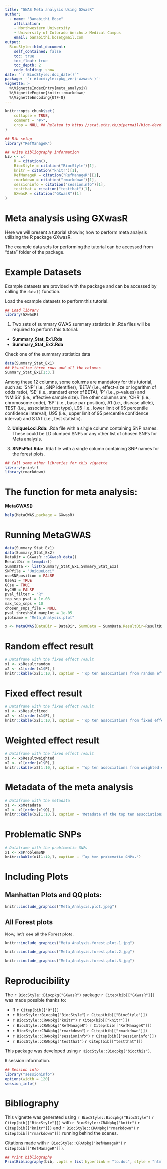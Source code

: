 ```yaml
---
title: "GWAS Meta analysis Using GXwasR"
author: 
  - name: "Banabithi Bose"
    affiliation:
    - Northwestern University
    - University of Colorado Anschutz Medical Campus
    email: banabithi.bose@gmail.com
output: 
  BiocStyle::html_document:
    self_contained: false
    toc: true
    toc_float: true
    toc_depth: 2
    code_folding: show
date: "`r BiocStyle::doc_date()`"
package: "`r BiocStyle::pkg_ver('GXwasR')`"
vignette: >
  %\VignetteIndexEntry{meta_analysis}
  %\VignetteEngine{knitr::rmarkdown}
  %\VignetteEncoding{UTF-8}  
---
```


```r
knitr::opts_chunk$set(
    collapse = TRUE,
    comment = "#>",
    crop = NULL ## Related to https://stat.ethz.ch/pipermail/bioc-devel/2020-April/016656.html
)
```


```r
## Bib setup
library("RefManageR")

## Write bibliography information
bib <- c(
    R = citation(),
    BiocStyle = citation("BiocStyle")[1],
    knitr = citation("knitr")[1],
    RefManageR = citation("RefManageR")[1],
    rmarkdown = citation("rmarkdown")[1],
    sessioninfo = citation("sessioninfo")[1],
    testthat = citation("testthat")[1],
    GXwasR = citation("GXwasR")[1]
)
```

# Meta analysis using GXwasR

Here we will present a tutorial showing how to perform meta analysis utilizing the R package GXwasR.

The example data sets for performing the tutorial can be accessed from "data" folder of the package.

# Example Datasets

Example datasets are provided with the package and can be accessed by calling the `data()` function.

Load the example datasets to perform this tutorial.

```r
## Load library
library(GXwasR)
```
(1) Two sets of summary GWAS summary statistics in .Rda files will be required to perform this tutorial. 

- **Summary_Stat_Ex1.Rda**
- **Summary_Stat_Ex2.Rda**
  
Check one of the summary statistics data

```r
data(Summary_Stat_Ex1)
## Visualize three rows and all the columns
Summary_Stat_Ex1[1:3,]
```

Among these 12 columns, some columns are mandatory for this tutorial, such as: ‘SNP’ (i.e., SNP identifier), ‘BETA’ (i.e., effect-size or logarithm of odds ratio), ‘SE’ (i.e., standard error of BETA), ‘P’ (i.e., p-values) and 'NMISS' (i.e., effective sample size). The other columns are, 'CHR' (i.e., chromosome code), 'BP' (i.e., base pair position), A1 (i.e., disease allele), TEST (i.e., association test type), L95 (i.e., lower limit of 95 percentile confidence interval), U95 (i.e., upper limit of 95 percentile confidence interval) and STAT (i.e., test statistic).

(2) **UniqueLoci.Rda:** .Rda file with a single column containing SNP names. These could be LD clumped SNPs or any other list of chosen SNPs for Meta analysis.

(3) **SNPsPlot.Rda:** .Rda file with a single column containing SNP names for the forest plots.

```r
## Call some other libraries for this vignette
library(printr)
library(rmarkdown)
```

# The function for meta analysis:
**MetaGWAS()**
```r
help(MetaGWAS,package = GXwasR)
```

# Running MetaGWAS

```r
data(Summary_Stat_Ex1)
data(Summary_Stat_Ex2)
DataDir = GXwasR:::GXwasR_data()
ResultDir = tempdir()
SummData <- list(Summary_Stat_Ex1,Summary_Stat_Ex2)
SNPfile = "UniqueLoci"
useSNPposition = FALSE
UseA1 = TRUE
GCse = TRUE
byCHR = FALSE
pval_filter = "R"
top_snp_pval = 1e-08
max_top_snps = 10
chosen_snps_file = NULL
pval_threshold_manplot = 1e-05
plotname = "Meta_Analysis.plot"

x <- MetaGWAS(DataDir = DataDir, SummData = SummData,ResultDir=ResultDir, SNPfile = NULL, useSNPposition = TRUE, UseA1 = UseA1,GCse = GCse, plotname = "Meta_Analysis.plot", pval_filter, top_snp_pval, max_top_snps, chosen_snps_file = NULL, byCHR, pval_threshold_manplot)
```

# Random effect result

```r
# Dataframe with the fixed effect result
x1 <- x$Resultrandom
x2 <- x1[order(x1$P),]
knitr::kable(x2[1:10,], caption = 'Top ten associations from random effect model.')
```

# Fixed effect result

```r
# Dataframe with the fixed effect result
x1 <- x$Resultfixed
x2 <- x1[order(x1$P),]
knitr::kable(x2[1:10,], caption = 'Top ten associations from fixed effect model.')
```

# Weighted effect result

```r
# Dataframe with the fixed effect result
x1 <- x$Resultweighted
x2 <- x1[order(x1$P),]
knitr::kable(x2[1:10,], caption = 'Top ten associations from weighted effect model.')
```

# Metadata of the meta analysis

```r
# Dataframe with the metadata
x1 <- x$Metadata
x2 <- x1[order(x1$Q),]
knitr::kable(x2[1:10,], caption = 'Metadata of the top ten associations based on Cochrane’s Q statistics.')
```

# Problematic SNPs

```r
# Dataframe with the problematic SNPs
x1 <- x$ProblemSNP
knitr::kable(x1[1:10,], caption = 'Top ten probematic SNPs.')
```

# Including Plots

## Manhattan Plots and QQ plots:

```r
knitr::include_graphics("Meta_Analysis.plot.jpeg")
```

## All Forest plots
Now, let's see all the Forest plots.

```r
knitr::include_graphics("Meta_Analysis.forest.plot.1.jpg")
```

```r
knitr::include_graphics("Meta_Analysis.forest.plot.2.jpg")
```

```r
knitr::include_graphics("Meta_Analysis.forest.plot.3.jpg")
```

# Reproducibility

The `r BiocStyle::Biocpkg("GXwasR")` package `r Citep(bib[["GXwasR"]])` was made possible thanks to:

* R `r Citep(bib[["R"]])`
* `r BiocStyle::Biocpkg("BiocStyle")` `r Citep(bib[["BiocStyle"]])`
* `r BiocStyle::CRANpkg("knitr")` `r Citep(bib[["knitr"]])`
* `r BiocStyle::CRANpkg("RefManageR")` `r Citep(bib[["RefManageR"]])`
* `r BiocStyle::CRANpkg("rmarkdown")` `r Citep(bib[["rmarkdown"]])`
* `r BiocStyle::CRANpkg("sessioninfo")` `r Citep(bib[["sessioninfo"]])`
* `r BiocStyle::CRANpkg("testthat")` `r Citep(bib[["testthat"]])`

This package was developed using `r BiocStyle::Biocpkg("biocthis")`.

`R` session information.

```r
## Session info
library("sessioninfo")
options(width = 120)
session_info()
```

# Bibliography

This vignette was generated using `r BiocStyle::Biocpkg("BiocStyle")` `r Citep(bib[["BiocStyle"]])`
with `r BiocStyle::CRANpkg("knitr")` `r Citep(bib[["knitr"]])` and `r BiocStyle::CRANpkg("rmarkdown")` `r Citep(bib[["rmarkdown"]])` running behind the scenes.

Citations made with `r BiocStyle::CRANpkg("RefManageR")` `r Citep(bib[["RefManageR"]])`.

```r
## Print bibliography
PrintBibliography(bib, .opts = list(hyperlink = "to.doc", style = "html"))
```
